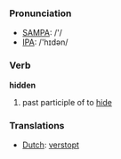 === Pronunciation ===
*[[w:SAMPA|SAMPA]]: /'/
*[[w:IPA|IPA]]: /'hɪdən/

=== Verb ===

'''hidden'''

# past participle of to [[hide]]

=== Translations ===
*[[Dutch]]: [[verstopt]]